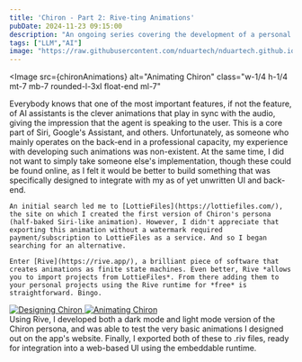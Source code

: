 ```yaml
---
title: 'Chiron - Part 2: Rive-ting Animations'
pubDate: 2024-11-23 09:15:00
description: "An ongoing series covering the development of a personal AI assistant"
tags: ["LLM","AI"]
image: "https://raw.githubusercontent.com/nduartech/nduartech.github.io/master/packages/host/src/assets/chironAnimations.jpeg"
---
```



<Image
    src={chironAnimations}
    alt="Animating Chiron"
    class="w-1/4 h-1/4 mt-7 mb-7 rounded-l-3xl float-end ml-7"
></Image>
<div class="reset-tw">
    Everybody knows that one of the most important features, if not the feature, of AI assistants is the clever animations that play in sync with the audio, giving the impression that the agent is speaking to the user. This is a core part of Siri, Google's Assistant, and others. Unfortunately, as someone who mainly operates on the back-end in a professional capacity, my experience with developing such animations was non-existent. At the same time, I did not want to simply take someone else's implementation, though these could be found online, as I felt it would be better to build something that was specifically designed to integrate with my as of yet unwritten UI and back-end.

    An initial search led me to [LottieFiles](https://lottiefiles.com/), the site on which I created the first version of Chiron's persona (half-baked Siri-like animation). However, I didn't appreciate that exporting this animation without a watermark required payment/subscription to LottieFiles as a service. And so I began searching for an alternative.

    Enter [Rive](https://rive.app/), a brilliant piece of software that creates animations as finite state machines. Even better, Rive *allows you to import projects from LottieFiles*. From there adding them to your personal projects using the Rive runtime for *free* is straightforward. Bingo.
</div>
<div class="gallery">
<a href={rive1Url}>
    <Image src={rive1} alt="Designing Chiron" class="w-full h-full float-center"></Image>
</a>
<a href={rive2Url}>
    <Image src={rive2} alt="Animating Chiron" class="w-full h-full float-center"></Image>
</a>
</div>
<div class="reset-tw">
    Using Rive, I developed both a dark mode and light mode version of the Chiron persona, and was able to test the very basic animations I designed out on the app's website. Finally, I exported both of these to .riv files, ready for integration into a web-based UI using the embeddable runtime.
</div>
